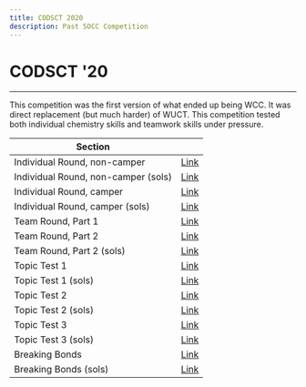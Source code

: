 ```yaml
---
title: CODSCT 2020
description: Past SOCC Competition
---
```


# CODSCT '20

---

This competition was the first version of what ended up being WCC. It was direct replacement (but much harder) of WUCT. This competition tested both individual chemistry skills and teamwork skills under pressure.

| Section                             |                                                                                                          |
| ----------------------------------- | -------------------------------------------------------------------------------------------------------- |
| Individual Round, non-camper        | [Link](https://drive.google.com/file/d/1-_CTGPi2xTsYmcS-Bu3EyKO5I0cNV0f-/view?usp=sharing)               |
| Individual Round, non-camper (sols) | [Link](https://docs.google.com/document/d/17DZ3oTwysTx3eRjYvur0a-Z47LldtK_nqtf-nDT5usI/edit?usp=sharing) |
| Individual Round, camper            | [Link](https://drive.google.com/file/d/1-_CTGPi2xTsYmcS-Bu3EyKO5I0cNV0f-/view?usp=sharing)               |
| Individual Round, camper (sols)     | [Link](https://docs.google.com/document/d/17DZ3oTwysTx3eRjYvur0a-Z47LldtK_nqtf-nDT5usI/edit?usp=sharing) |
| Team Round, Part 1                  | [Link](https://drive.google.com/file/d/168NEv3R3dpsO5y4gX_whAmTOj5M4Ov0l/view?usp=sharing)               |
| Team Round, Part 2                  | [Link](https://drive.google.com/file/d/13QWkyXcskFImFsl1PsYWvV9QMPy5oz4h/view?usp=sharing)               |
| Team Round, Part 2 (sols)           | [Link](https://drive.google.com/file/d/1qZJMRayZ6xd5NYTPqlltbyw0OMPxY_RY/view?usp=sharing)               |
| Topic Test 1                        | [Link](https://drive.google.com/file/d/1lBENcPdI6Lkk-B71R1iRmOQX117EkDQJ/view?usp=sharing)               |
| Topic Test 1 (sols)                 | [Link](https://docs.google.com/document/d/1q9PTgHNAdVX58_2dMRwJo8U4DZcSIN0T69qPz_oiDfQ/edit?usp=sharing) |
| Topic Test 2                        | [Link](https://drive.google.com/file/d/1gqzSmU2fgW-brCjEh6IPGjGfSfJIrtJz/view?usp=sharing)               |
| Topic Test 2 (sols)                 | [Link](https://docs.google.com/document/d/1yX4nVlEpbyOJGDrrmhJJVwLcGc2LA4xapWZZjASzlvY/edit?tab=t.0)     |
| Topic Test 3                        | [Link](https://drive.google.com/file/d/1d7RLq-ykpy6v1AjdFBXGlltncgQn3OuO/view?usp=sharing)               |
| Topic Test 3 (sols)                 | [Link](https://drive.google.com/file/d/1b7FV_Rjc1ISGBTZv4hT12XI_l3HZev2t/view?usp=sharing)               |
| Breaking Bonds                      | [Link](https://drive.google.com/drive/folders/1HFt_tiAnnMVthxqRHBz5piMIGKZBzuR0?usp=sharing)             |
| Breaking Bonds (sols)               | [Link](https://docs.google.com/document/d/1VaPzGyGCfgEnwikNfz_I2kWVgC5az2pnEvaE8dryAys/edit?usp=sharing) |
